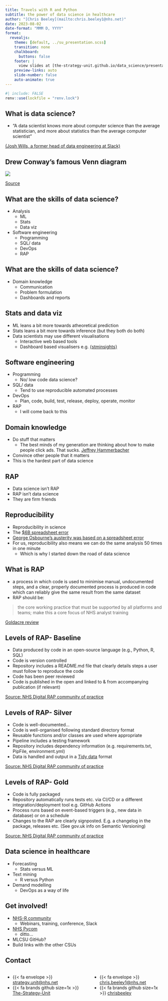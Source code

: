 ---
title: Travels with R and Python
subtitle: the power of data science in healthcare
author: "[Chris Beeley](mailto:chris.beeley1@nhs.net)"
date: 2023-08-02
date-format: "MMM D, YYYY"
format:
  revealjs:
    theme: [default, ../su_presentation.scss]
    transition: none
    chalkboard:
      buttons: false
    footer: |
      view slides at [the-strategy-unit.github.io/data_science/presentations][ds_presentations]
    preview-links: auto
    slide-number: false
    auto-animate: true
---

```{r lockfile}
#| include: FALSE
renv::use(lockfile = "renv.lock")
```


[ds_presentations]: https://the-strategy-unit.github.io/data_science/presentations/2023-08-02_mlcsu-ksn-meeting

## What is data science?

* "A data scientist knows more about computer science than the average statistician, and more about statistics than the average computer scientist"

[(Josh Wills, a former head of data engineering at Slack)](https://medium.com/odscjournal/data-scientists-versus-statisticians-8ea146b7a47f)

## Drew Conway's famous Venn diagram

![](Data_Science_VD.png){fig-alt="Data science Venn diagram" fig-align="center"}

[Source](http://drewconway.com/zia/2013/3/26/the-data-science-venn-diagram)

## What are the skills of data science?

* Analysis
  * ML
  * Stats
  * Data viz
* Software engineering
  * Programming
  * SQL/ data
  * DevOps
  * RAP

## What are the skills of data science?
  
* Domain knowledge
  * Communication
  * Problem formulation
  * Dashboards and reports

## Stats and data viz

* ML leans a bit more towards atheoretical prediction
* Stats leans a bit more towards inference (but they both do both)
* Data scientists may use different visualisations
  * Interactive web based tools
  * Dashboard based visualisers e.g. [{stminsights}](https://github.com/cschwem2er/stminsights)
  
## Software engineering

* Programming
  * No/ low code data science?
* SQL/ data
  * Tend to use reproducible automated processes
* DevOps
  * Plan, code, build, test, release, deploy, operate, monitor
* RAP
  * I will come back to this

## Domain knowledge

* Do stuff that matters
  * The best minds of my generation are thinking about how to make people click ads. That sucks. [Jeffrey Hammerbacher](https://www.fastcompany.com/3008436/why-data-god-jeffrey-hammerbacher-left-facebook-found-cloudera)
* Convince other people that it matters
* This is the hardest part of data science

## RAP

* Data science isn't RAP
* RAP isn't data science
* They are firm friends

## Reproducibility

* Reproducibility in science
* The [$6B spreadsheet error](https://baselinescenario.com/2013/02/09/the-importance-of-excel/)
* [George Osbourne's austerity was based on a spreadsheet error](https://www.theguardian.com/politics/2013/apr/18/uncovered-error-george-osborne-austerity)
* For us, reproducibility also means we can do the same analysis 50 times in one minute
  * Which is why I started down the road of data science
  
## What is RAP

* a process in which code is used to minimise manual, undocumented steps, and a clear, properly documented process is produced in code which can reliably give the same result from the same dataset
* RAP should be:

> the core working practice that must be supported by all platforms and teams; make this a core focus of NHS analyst training

:::{.footer}
[Goldacre review](https://www.gov.uk/government/publications/better-broader-safer-using-health-data-for-research-and-analysis)
:::

## Levels of RAP- Baseline

* Data produced by code in an open-source language (e.g., Python, R, SQL)
* Code is version controlled
* Repository includes a README.md file that clearly details steps a user must follow to reproduce the code
* Code has been peer reviewed
* Code is published in the open and linked to & from accompanying publication (if relevant)

:::{.footer}
[Source: NHS Digital RAP community of practice](https://nhsdigital.github.io/rap-community-of-practice/introduction_to_RAP/levels_of_RAP/)
:::

## Levels of RAP- Silver

* Code is well-documented...
* Code is well-organised following standard directory format
* Reusable functions and/or classes are used where appropriate
* Pipeline includes a testing framework
* Repository includes dependency information (e.g. requirements.txt, PipFile, environment.yml)
* Data is handled and output in a [Tidy data](https://vita.had.co.nz/papers/tidy-data.pdf) format

:::{.footer}
[Source: NHS Digital RAP community of practice](https://nhsdigital.github.io/rap-community-of-practice/introduction_to_RAP/levels_of_RAP/)
:::

## Levels of RAP- Gold

* Code is fully packaged
* Repository automatically runs tests etc. via CI/CD or a different integration/deployment tool e.g. GitHub Actions
* Process runs based on event-based triggers (e.g., new data in database) or on a schedule
* Changes to the RAP are clearly signposted. E.g. a changelog in the package, releases etc. (See gov.uk info on Semantic Versioning)

:::{.footer}
[Source: NHS Digital RAP community of practice](https://nhsdigital.github.io/rap-community-of-practice/introduction_to_RAP/levels_of_RAP/)
:::

## Data science in healthcare

* Forecasting
  * Stats versus ML
* Text mining
  * R versus Python
* Demand modelling
  * DevOps as a way of life
  
## Get involved!

* [NHS-R community](https://nhsrcommunity.com/)
  * Webinars, training, conference, Slack
* [NHS Pycom](https://nhs-pycom.net/)
  * ditto...
* MLCSU GitHub?
* Build links with the other CSUs

## Contact

::: {.columns}

:::: {.column}
::: {.no-bullets}
- {{< fa envelope >}} [strategy.unit@nhs.net](mailto:strategy.unit@nhs.net)
- {{< fa brands github size=1x >}} [The-Strategy-Unit](https://github.com/The-Strategy-Unit)
:::
::::

:::: {.column}
::: {.no-bullets}
- {{< fa envelope >}} [chris.beeley1@nhs.net](mailto:chris.beeley1@nhs.net)
- {{< fa brands github size=1x >}} [chrisbeeley](https://github.com/ChrisBeeley)
:::
::::

:::



